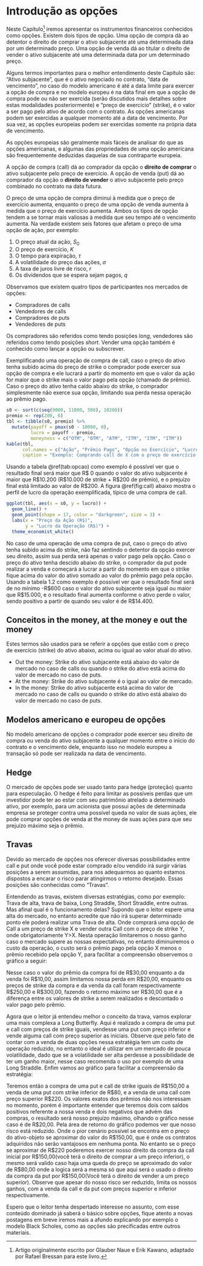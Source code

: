 # Introdução as opções {#opcoes}

Neste Capítulo[^1] iremos apresentar os instrumentos financeiros conhecidos como opções. Existem dois tipos de opção. Uma opção de compra dá ao detentor o direito de comprar o ativo subjacente até uma determinada data por um determinado preço. Uma opção de venda dá ao titular o direito de vender o ativo subjacente até uma determinada data por um determinado preço.

Alguns termos importantes para o melhor entendimento deste Capítulo são: “Ativo subjacente”, que é o ativo negociado no contrato, “data de vencimento”, no caso do modelo americano é até a data limite para exercer a opção de compra e no modelo europeu é na data final em que a opção de compra pode ou não ser exercida (serão discutidos mais detalhes sobre estas modalidades posteriormente) e “preço de exercício” (strike), é o valor a ser pago pelo ativo de acordo com o contrato. As opções americanas podem ser exercidas a qualquer momento até a data de vencimento. Por sua vez, as opções europeias podem ser exercidas somente na própria data de vencimento.

As opções europeias são geralmente mais fáceis de analisar do que as opções americanas, e algumas das propriedades de uma opção americana são frequentemente deduzidas daquelas de sua contraparte europeia.

A opção de compra (call) dá ao comprador da opção o **direito de comprar** o ativo subjacente pelo preço de exercício. A opção de venda (put) dá ao comprador da opção o **direito de vender** o ativo subjacente pelo preço combinado no contrato na data futura.

O preço de uma opção de compra diminui à medida que o preço de exercício
aumenta, enquanto o preço de uma opção de venda aumenta à medida que o preço de
exercício aumenta. Ambos os tipos de opção tendem a se tornar mais valiosas à medida que seu tempo até o vencimento aumenta. Na verdade existem seis fatores que afetam o preço de uma opção de ação, por exemplo:

1. O preço atual da ação, $S_0$
2. O preço de exercício, $K$
3. O tempo para expiração, $\tau$
4. A volatilidade do preço das ações, $\sigma$
5. A taxa de juros livre de risco, $r$
6. Os dividendos que se espera sejam pagos, $q$

Observamos que existem quatro tipos de participantes nos mercados de opções:

- Compradores de calls
- Vendedores de calls
- Compradores de puts
- Vendedores de puts

Os compradores são referidos como tendo posições _long_, vendedores são referidos
como tendo posições _short_. Vender uma opção também é conhecido como lançar a opção ou subscrever.

Exemplificando uma operação de compra de call, caso o preço do ativo tenha subido acima do preço de strike o comprador pode exercer sua opção de compra e ele lucrará a partir do momento em que o valor da ação for maior que o strike mais o valor pago pela opção (chamado de prêmio). Caso o preço do ativo tenha caído abaixo do strike, o comprador simplesmente não exerce sua opção, limitando sua perda nessa operação ao prêmio pago. 

```r
s0 <- sort(c(seq(9000, 11000, 500), 10200))
premio <- rep(200, 6)
tbl <- tibble(s0, premio) %>% 
  mutate(payoff = pmax(s0 - 10000, 0),
         lucro = payoff - premio, 
         moneyness = c("OTM", "OTM", "ATM", "ITM", "ITM", "ITM"))
kable(tbl,
      col.names = c("Ação", "Prêmio Pago", "Opção no Exercício", "Lucro", "Moneyness"),
      caption = "Exemplo: Comprando call de X com o preço de exercício (strike) de R$ 10.000")
```

Usando a tabela \@ref(tab:opcao) como exemplo é possível ver que o resultado final será maior que R\$ 0 quando o valor do ativo subjacente é maior que R\$10.200 (R\$10.000 de strike + R\$200 de prêmio), e o prejuízo final está limitado ao valor de R\$200. A figura \@ref(fig:call) abaixo mostra o perfil de lucro da operação exemplificada, típico de uma compra de call.

```r
ggplot(tbl, aes(x = s0, y = lucro)) +
  geom_line() +
  geom_point(shape = 17, color = "darkgreen", size = 3) +
  labs(x = "Preço da Ação (R$)",
       y = "Lucro da Operação (R$)") +
  theme_economist_white()
```

No caso de uma operação de uma compra de put, caso o preço do ativo tenha subido acima do strike, não faz sentindo o detentor da opção exercer seu direito, assim sua perda será apenas o valor pago pela opção. Caso o preço do ativo tenha descido abaixo do strike, o comprador da put pode realizar a venda e começará a lucrar a partir do momento em que o strike fique acima do valor do ativo somado ao valor do prêmio pago pela opção. Usando a tabela 1.2 como exemplo é possível ver que o resultado final será de no mínimo -R\$600 caso o valor do ativo subjacente seja igual ou maior que R\$15.000, e o resultado final aumenta conforme o ativo perde o valor, sendo positivo a partir de quando seu valor é de R\$14.400.

## Conceitos in the money, at the money e out the money

Estes termos são usados para se referir a opções que estão com o preço de exercício (strike) do ativo abaixo, acima ou igual ao valor atual do ativo.

- Out the money: Strike do ativo subjacente está abaixo do valor de mercado no caso de calls ou quando o strike do ativo está acima do valor de mercado no caso de puts.   
- At the money: Strike do ativo subjacente é o igual ao valor de mercado.
- In the money: Strike do ativo subjacente está acima do valor de mercado no caso de calls ou quando o strike do ativo está abaixo do valor de mercado no caso de puts.

## Modelos americano e europeu de opções

No modelo americano de opções o comprador pode exercer seu direito de compra ou venda do ativo subjacente a qualquer momento entre o início do contrato e o vencimento dele, enquanto isso no modelo europeu a transação só pode ser realizada na data de vencimento.

## Hedge 

O mercado de opções pode ser usado tanto para hedge (proteção) quanto para especulação. O hedge é feito para limitar as possíveis perdas que um investidor pode ter ao estar com seu patrimônio atrelado a determinado ativo, por exemplo, para um acionista que possui ações de determinada empresa se proteger contra uma possível queda no valor de suas ações, ele pode comprar opções de venda at the money de suas ações para que seu prejuízo máximo seja o prêmio. 

## Travas 

Devido ao mercado de opções nos oferecer diversas possibilidades entre call e put onde você pode estar comprado e/ou vendido irá surgir várias posições a serem assumidas, para nos adequarmos ao quanto estamos dispostos a encarar o risco parar atingirmos o retorno desejado. Essas posições são conhecidas como “Travas”.

Entendendo as travas, existem diversas estratégias, como por exemplo:  Trava de alta, trava de baixa, Long Straddle, Short Straddle, entre outras. Mas afinal qual é o funcionamento delas? Supondo que o leitor espere uma alta do mercado, no entanto acredite que não irá superar determinado ponto ele poderá realizar uma Trava de alta. Onde comprará uma opção de Call a um preço de strike X e vender outra Call com o preço de strike Y, onde obrigatoriamente Y>X. Nesta operação limitaremos o nosso ganho caso o mercado supere as nossas expectativas, no entanto diminuiremos o custo da operação, o custo será o prêmio pago pela opção X menos o prêmio recebido pela opção Y, para facilitar a compreensão observemos o gráfico a seguir:
 
Nesse caso o valor do prêmio da compra foi de R\$30,00 enquanto a da venda foi R\$10,00, assim limitamos nossa perda em R\$20,00, enquanto os preços de strike da compra e da venda da call foram respectivamente R\$250,00 e R\$300,00, fazendo o retorno máximo ser R\$30,00 que é a diferença entre os valores de strike a serem realizados e descontado o valor pago pelo prêmio.

Agora que o leitor já entendeu melhor o conceito da trava, vamos explorar uma mais complexa a Long Butterfly. Aqui é realizado a compra de uma put e call com preços de strike iguais, vendesse uma put com preço inferior e vende alguma call com preço superior as iniciais. Observe que pelo fato de contar com a venda de duas opções nessa estratégia tem um custo de operação reduzido, no entanto o ideal é utilizar em um mercado de pouca volatilidade, dado que se a volatilidade ser alta perdesse a possibilidade de ter um ganho maior, nesse caso recomenda o uso por exemplo de uma Long Straddle. Enfim vamos ao gráfico para facilitar a compreensão da estratégia: 

Teremos então a compra de uma put e call de strike iguais de R\$150,00 a venda de uma put com strike inferior de R\$80, e a venda de uma call com preço superior R\$220. Os valores exatos dos prêmios não nos interessam no momento, porém é importante entender que teremos dois com saldos positivos referente a nossa venda e dois negativos que advém das compras, o resultado será nosso prejuízo máximo, olhando o gráfico nesse caso é de R\$20,00. Pela área de retorno do gráfico podemos ver que nosso risco está reduzido. Onde o pior cenário possível se encontra em o preço do ativo-objeto se aproximar do valor do R\$150,00, que é onde os contratos adquiridos não serão vantajosos em nenhuma ponta. No entanto se o preço se aproximar de R\$220 poderemos exercer nosso direito da compra da call inicial por R\$150,00(você terá o direito de comprar a um preço inferior), o mesmo será valido caso haja uma queda do preço se aproximado do valor de R\$80,00 onde a logica será a mesma só que aqui será o usado o direito da compra da put por R\$150,00(Você terá o direito de vender a um preço superior). Observe que apesar do nosso risco ser reduzido, limita os nossos ganhos, com a venda da call e da put com preços superior e inferior respectivamente.

Espero que o leitor tenha despertado interesse no assunto, com esse conteúdo dominado já saberá o básico sobre opções, fique atento a novas postagens em breve iremos mais a afundo explicando por exemplo o modelo Black Scholes, como as opções são precificadas entre outros materiais.

[^1]: Artigo originalmente escrito por Glauber Naue e Erik Kawano, adaptado por Rafael Bressan para este livro.